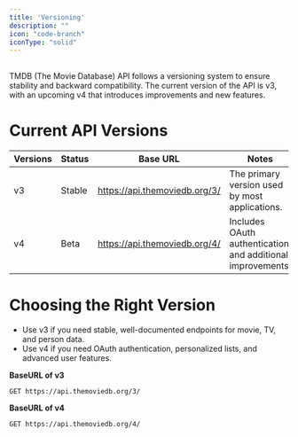 ---
title: 'Versioning'
description: ""
icon: "code-branch"
iconType: "solid"
---

##
TMDB (The Movie Database) API follows a versioning system to ensure stability and backward compatibility. 
The current version of the API is v3, with an upcoming v4 that introduces improvements and new features.

# Current API Versions

| Versions | Status  | Base URL                           | Notes                                               |
|---------|--------|----------------------------------|-----------------------------------------------------|
| v3      | Stable | https://api.themoviedb.org/3/   | The primary version used by most applications.     |
| v4      | Beta   | https://api.themoviedb.org/4/   | Includes OAuth authentication and additional improvements. |


# Choosing the Right Version
- Use v3 if you need stable, well-documented endpoints for movie, TV, and person data.
- Use v4 if you need OAuth authentication, personalized lists, and advanced user features.

**BaseURL of v3**
```bash
GET https://api.themoviedb.org/3/

```

**BaseURL of v4**
```bash
GET https://api.themoviedb.org/4/

```